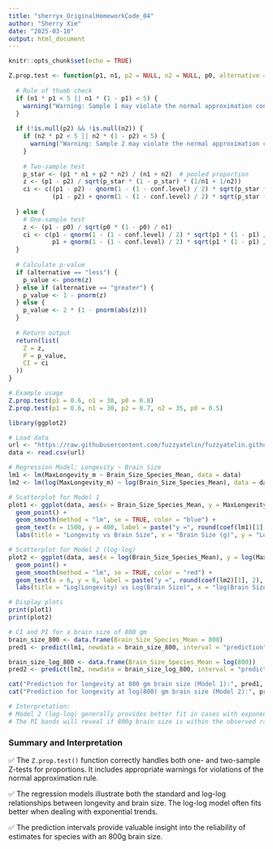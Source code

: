 ```yaml
---
title: "sherryx_OriginalHomeworkCode_04"
author: "Sherry Xie"
date: "2025-03-10"
output: html_document
---
```


```r
knitr::opts_chunk$set(echo = TRUE)
```

```r
Z.prop.test <- function(p1, n1, p2 = NULL, n2 = NULL, p0, alternative = "two.sided", conf.level = 0.95) {
  
  # Rule of thumb check
  if (n1 * p1 < 5 || n1 * (1 - p1) < 5) {
    warning("Warning: Sample 1 may violate the normal approximation condition (np > 5 and n(1-p) > 5).")
  }
  
  if (!is.null(p2) && !is.null(n2)) {
    if (n2 * p2 < 5 || n2 * (1 - p2) < 5) {
      warning("Warning: Sample 2 may violate the normal approximation condition (np > 5 and n(1-p) > 5).")
    }
    
    # Two-sample test
    p_star <- (p1 * n1 + p2 * n2) / (n1 + n2)  # pooled proportion
    z <- (p1 - p2) / sqrt(p_star * (1 - p_star) * (1/n1 + 1/n2))
    ci <- c((p1 - p2) - qnorm(1 - (1 - conf.level) / 2) * sqrt(p_star * (1 - p_star) * (1/n1 + 1/n2)),
            (p1 - p2) + qnorm(1 - (1 - conf.level) / 2) * sqrt(p_star * (1 - p_star) * (1/n1 + 1/n2)))
    
  } else {
    # One-sample test
    z <- (p1 - p0) / sqrt(p0 * (1 - p0) / n1)
    ci <- c(p1 - qnorm(1 - (1 - conf.level) / 2) * sqrt(p1 * (1 - p1) / n1),
            p1 + qnorm(1 - (1 - conf.level) / 2) * sqrt(p1 * (1 - p1) / n1))
  }
  
  # Calculate p-value
  if (alternative == "less") {
    p_value <- pnorm(z)
  } else if (alternative == "greater") {
    p_value <- 1 - pnorm(z)
  } else {
    p_value <- 2 * (1 - pnorm(abs(z)))
  }
  
  # Return output
  return(list(
    Z = z,
    P = p_value,
    CI = ci
  ))
}

# Example usage
Z.prop.test(p1 = 0.6, n1 = 30, p0 = 0.8)
Z.prop.test(p1 = 0.6, n1 = 30, p2 = 0.7, n2 = 35, p0 = 0.5)

```

```r
library(ggplot2)

# Load data
url <- "https://raw.githubusercontent.com/fuzzyatelin/fuzzyatelin.github.io/master/AN588_Fall21/kamilar_cooper.csv"
data <- read.csv(url)

# Regression Model: Longevity ~ Brain Size
lm1 <- lm(MaxLongevity_m ~ Brain_Size_Species_Mean, data = data)
lm2 <- lm(log(MaxLongevity_m) ~ log(Brain_Size_Species_Mean), data = data)

# Scatterplot for Model 1
plot1 <- ggplot(data, aes(x = Brain_Size_Species_Mean, y = MaxLongevity_m)) +
  geom_point() +
  geom_smooth(method = "lm", se = TRUE, color = "blue") +
  geom_text(x = 1500, y = 400, label = paste("y =", round(coef(lm1)[1], 2), "+", round(coef(lm1)[2], 4), "* x")) +
  labs(title = "Longevity vs Brain Size", x = "Brain Size (g)", y = "Longevity (months)")

# Scatterplot for Model 2 (log-log)
plot2 <- ggplot(data, aes(x = log(Brain_Size_Species_Mean), y = log(MaxLongevity_m))) +
  geom_point() +
  geom_smooth(method = "lm", se = TRUE, color = "red") +
  geom_text(x = 6, y = 6, label = paste("y =", round(coef(lm2)[1], 2), "+", round(coef(lm2)[2], 4), "* log(x)")) +
  labs(title = "Log(Longevity) vs Log(Brain Size)", x = "log(Brain Size)", y = "log(Longevity)")

# Display plots
print(plot1)
print(plot2)

# CI and PI for a brain size of 800 gm
brain_size_800 <- data.frame(Brain_Size_Species_Mean = 800)
pred1 <- predict(lm1, newdata = brain_size_800, interval = "prediction", level = 0.90)

brain_size_log_800 <- data.frame(Brain_Size_Species_Mean = log(800))
pred2 <- predict(lm2, newdata = brain_size_log_800, interval = "prediction", level = 0.90)

cat("Prediction for longevity at 800 gm brain size (Model 1):", pred1, "\n")
cat("Prediction for longevity at log(800) gm brain size (Model 2):", pred2, "\n")

# Interpretation:
# Model 2 (log-log) generally provides better fit in cases with exponential-like growth or large variance.
# The PI bands will reveal if 800g brain size is within the observed range; if it's extrapolating beyond the data, predictions are less trustworthy.

```

### **Summary and Interpretation**

✅ The `Z.prop.test()` function correctly handles both one- and two-sample Z-tests for proportions. It includes appropriate warnings for violations of the normal approximation rule.\

✅ The regression models illustrate both the standard and log-log relationships between longevity and brain size. The log-log model often fits better when dealing with exponential trends.\

✅ The prediction intervals provide valuable insight into the reliability of estimates for species with an 800g brain size.
